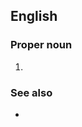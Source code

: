 ==English==

===Proper noun===
{{en-proper noun}}

# {{context|military|US}} {{initialism of|{{w|Uniform Code of Military Justice}}}}

===See also===
* {{pedialite}}